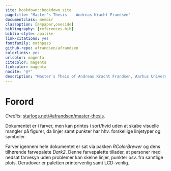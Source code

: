 ```yaml
---
site: bookdown::bookdown_site
pagetitle: "Master's Thesis -- Andreas Kracht Frandsen"
documentclass: memoir
classoption: [a4paper,oneside]
bibliography: [references.bib]
biblio-style: apalike
link-citations: yes
fontfamily: mathpazo
github-repo: afrandsen/afrandsen
colorlinks: yes
urlcolor: magenta
citecolor: magenta
linkcolor: magenta
nocite: '@*'
description: "Master's Theis of Andreas Kracht Frandsen, Aarhus University."
---
```


\pagenumbering{roman}

```{=latex}
{
  \hypersetup{linkcolor=black}
  \tableofcontents
}
```

\newpage

```{=latex}
{
  \hypersetup{linkcolor=black}
  \listoffigures

  \listoftables
}
```

\newpage

# Forord {-}

*Credits*: [starlogs.net/#afrandsen/master-thesis](http://starlogs.net/#afrandsen/master-thesis).

Dokumentet er i farver, men kan printes i sort/hvid uden at skabe visuelle mangler på figurer, da linjer samt punkter har hhv. forskellige linjetyper og symboler.

Farver igennem hele dokumentet er sat via pakken *RColorBrewer* og dens tilhørende farvepalete *Dark2*. Denne farvepalette tillader, at personer med nedsat farvesyn uden problemer kan skelne linjer, punkter osv. fra samtlige plots. Derudover er paletten printervenlig samt LCD-venlig.
\newpage